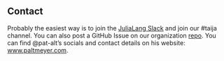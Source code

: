 
## Contact

Probably the easiest way is to join the [JuliaLang Slack](https://julialang.org/slack/) and join our #taija channel. You can also post a GitHub Issue on our organization [repo](https://github.com/JuliaTrustworthyAI/.github/issues). You can find \@pat-alt's socials and contact details on his website: [www.paltmeyer.com](www.paltmeyer.com). 